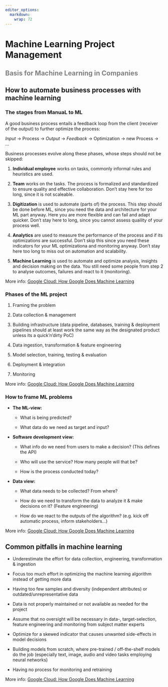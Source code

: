 ```yaml
---
editor_options: 
  markdown: 
    wrap: 72
---
```


# Machine Learning Project Management

<font color="grey">

## Basis for Machine Learning in Companies

```{=html}
<!-- 
Cover Topics:

-   Data Strategy

-   Data Management

-   Architecture for carrying machine learning workloads
-->
```
</font>

## How to automate business processes with machine learning

### The stages from ManuaL to ML

A good business process entails a feedback loop from the client
(receiver of the output) to further optimize the process:

*Input* $\rightarrow$ Process $\rightarrow$ *Output* $\rightarrow$
*Feedback* $\rightarrow$ Optimization $\rightarrow$ new Process
$\rightarrow$ ...

Business processes evolve along these phases, whose steps should not be
skipped:

1.  **Individual employee** works on tasks, commonly informal rules and
    heuristics are used.

2.  **Team** works on the tasks. The process is formalized and
    standardized to ensure quality and effective collaboration. Don't
    stay here for too long, since it is not scaleable.

3.  **Digitization** is used to automate (parts of) the process. This
    step should be done before ML, since you need the data and
    architecture for your ML part anyway. Here you are more flexible and
    can fail and adapt quicker. Don't stay here to long, since you
    cannot assess quaility of your process well.

4.  **Analytics** are used to measure the performance of the process and
    if its optimizations are successful. Don't skip this since you need
    these indicators for your ML optimizationa and monitoring anyway.
    Don't stay here too long to miss out on automation and scalability.

5.  **Machine Learning** is used to automate and optimize analysis,
    insights and decision making on the data. You still need some people
    from step 2 to analyse outcomes, failures and react to it
    (monitoring).

More info: [Google Cloud: How Google Does Machine
Learning](https://www.cloudskillsboost.google/course_templates/10)

### Phases of the ML project

1.  Framing the problem

2.  Data collection & management

3.  Building infrastructure (data pipeline, databases, training &
    deployment pipelines should at least work the same way as the
    designated product unless its a quick'n'dirty PoC)

4.  Data ingestion, transformation & feature engineering

5.  Model selection, training, testing & evaluation

6.  Deployment & integration

7.  Monitoring

More info: [Google Cloud: How Google Does Machine
Learning](https://www.cloudskillsboost.google/course_templates/10)

### How to frame ML problems

-   **The ML-view:**

    -   What is being predicted?

    -   What data do we need as target and input?

-   **Software development view:**

    -   What info do we need from users to make a decision? (This
        defines the API)

    -   Who will use the service? How many people will that be?

    -   How is the process conducted today?

-   **Data view:**

    -   What data needs to be collected? From where?

    -   How do we need to transform the data to analyze it & make
        decisions on it? (Feature engineering)

    -   How do we react to the outputs of the algorithm? (e.g. kick off
        automatic process, inform stakeholders...)

More info: [Google Cloud: How Google Does Machine
Learning](https://www.cloudskillsboost.google/course_templates/10)

## Common pitfalls in machine learning

-   Underestimate the effort for data collection, engineering,
    transformation & ingestion

-   Focus too much effort in optimizing the machine learning algorithm
    instead of getting more data

-   Having too few samples and diversity (independent attributes) or
    outdated/unrepresentative data

-   Data is not properly maintained or not available as needed for the
    project

-   Assume that no oversight will be necessary in data-,
    target-selection, feature engineering and monitoring from subject
    matter experts

-   Optimize for a skewed indicator that causes unwanted side-effects in
    model decisions

-   Building models from scratch, where pre-trained / off-the-shelf
    models do the job (especially text, image, audio and video tasks
    employing neural networks)

-   Having no process for monitoring and retraining

More info: [Google Cloud: How Google Does Machine
Learning](https://www.cloudskillsboost.google/course_templates/10)
